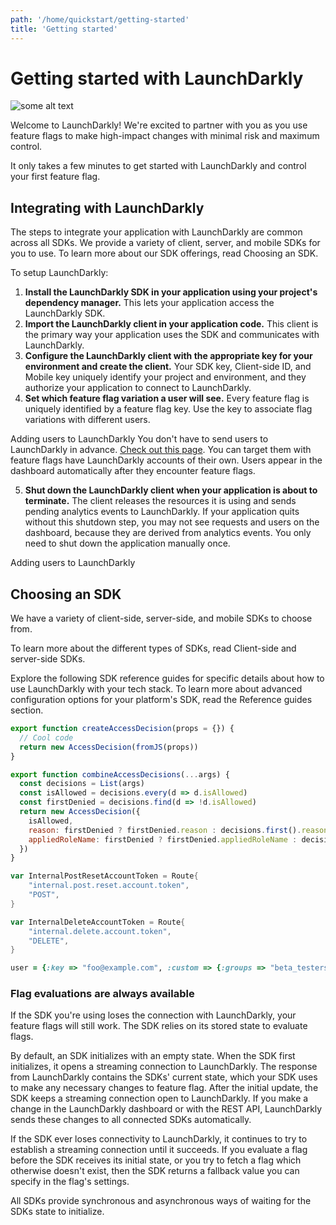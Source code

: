 ```yaml
---
path: '/home/quickstart/getting-started'
title: 'Getting started'
---
```


# Getting started with LaunchDarkly

<Metadata timeToRead={props.timeToRead} lastModifiedDateFormatted={props.lastModifiedDateFormatted} />

![some alt text](../../../images/data-export.png 'Some caption text')

Welcome to LaunchDarkly! We're excited to partner with you as you use feature flags to make high-impact
changes with minimal risk and maximum control.

It only takes a few minutes to get started with LaunchDarkly and control your first feature flag.

## Integrating with LaunchDarkly

The steps to integrate your application with LaunchDarkly are common across all SDKs. We provide a variety
of client, server, and mobile SDKs for you to use. To learn more about our SDK offerings, read Choosing an
SDK.

To setup LaunchDarkly:

1. **Install the LaunchDarkly SDK in your application using your project's dependency manager.** This lets your
   application access the LaunchDarkly SDK.
2. **Import the LaunchDarkly client in your application code.** This client is the primary way your application
   uses the SDK and communicates with LaunchDarkly.
3. **Configure the LaunchDarkly client with the appropriate key for your environment and create the client.**
   Your SDK key, Client-side ID, and Mobile key uniquely identify your project and environment, and they
   authorize your application to connect to LaunchDarkly.
4. **Set which feature flag variation a user will see.** Every feature flag is uniquely identified by a feature flag key. Use the key to associate flag variations with different users.

<Callout>
  <CalloutTitle>Adding users to LaunchDarkly</CalloutTitle>
  <CalloutDescription>
    You don't have to send users to LaunchDarkly in advance. <a href="">Check out this page</a>. You can target them
    with feature flags have LaunchDarkly accounts of their own. Users appear in the dashboard automatically after they
    encounter feature flags.
  </CalloutDescription>
</Callout>

5. **Shut down the LaunchDarkly client when your application is about to terminate.** The client releases the resources it is using and sends pending analytics events to LaunchDarkly. If your application quits without this shutdown step, you may not see requests and users on the dashboard, because they are derived from analytics events. You only need to shut down the application manually once.

<LearnMore>
  <LearnMoreLink to="">Adding users to LaunchDarkly</LearnMoreLink>
</LearnMore>

## Choosing an SDK

We have a variety of client-side, server-side, and mobile SDKs to choose from.

To learn more about the different types of SDKs, read Client-side and server-side SDKs.

Explore the following SDK reference guides for specific details about how to use LaunchDarkly with your tech stack. To learn more about advanced configuration options for your platform's SDK, read the Reference guides section.

```javascript snippetId=targeting-custom
export function createAccessDecision(props = {}) {
  // Cool code
  return new AccessDecision(fromJS(props))
}

export function combineAccessDecisions(...args) {
  const decisions = List(args)
  const isAllowed = decisions.every(d => d.isAllowed)
  const firstDenied = decisions.find(d => !d.isAllowed)
  return new AccessDecision({
    isAllowed,
    reason: firstDenied ? firstDenied.reason : decisions.first().reason,
    appliedRoleName: firstDenied ? firstDenied.appliedRoleName : decisions.first().appliedRoleName,
  })
}
```

```go snippetId=targeting-custom
var InternalPostResetAccountToken = Route{
	"internal.post.reset.account.token",
	"POST",
}

var InternalDeleteAccountToken = Route{
	"internal.delete.account.token",
	"DELETE",
}
```

```ruby snippetId=targeting-custom
user = {:key => "foo@example.com", :custom => {:groups => "beta_testers"}}
```

<CodeViewer snippetId="targeting-custom" />

### Flag evaluations are always available

If the SDK you're using loses the connection with LaunchDarkly, your feature flags will still work. The SDK relies on its stored state to evaluate flags.

By default, an SDK initializes with an empty state. When the SDK first initializes, it opens a streaming connection to LaunchDarkly. The response from LaunchDarkly contains the SDKs' current state, which your SDK uses to make any necessary changes to feature flag. After the initial update, the SDK keeps a streaming connection open to LaunchDarkly. If you make a change in the LaunchDarkly dashboard or with the REST API, LaunchDarkly sends these changes to all connected SDKs automatically.

If the SDK ever loses connectivity to LaunchDarkly, it continues to try to establish a streaming connection until it succeeds. If you evaluate a flag before the SDK receives its initial state, or you try to fetch a flag which otherwise doesn't exist, then the SDK returns a fallback value you can specify in the flag's settings.

All SDKs provide synchronous and asynchronous ways of waiting for the SDKs state to initialize.
